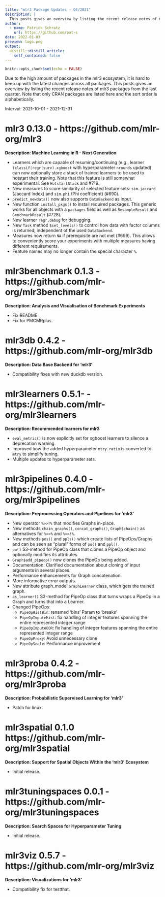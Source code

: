 ```yaml
---
title: "mlr3 Package Updates - Q4/2021"
description: |
  This posts gives an overview by listing the recent release notes of mlr3 packages from the last quarter.
author:
  - name: Patrick Schratz
    url: https://github.com/pat-s
date: 2022-01-03
preview: logo.png
output:
  distill::distill_article:
    self_contained: false
---
```



```r
knitr::opts_chunk$set(echo = FALSE)
```

Due to the high amount of packages in the mlr3 ecosystem, it is hard to keep up with the latest changes across all packages.
This posts gives an overview by listing the recent release notes of mlr3 packages from the last quarter.
Note that only CRAN packages are listed here and the sort order is alphabetically.

Interval: 2021-10-01 - 2021-12-31

# mlr3 0.13.0 - https://github.com/mlr-org/mlr3

**Description: Machine Learning in R - Next Generation**

* Learners which are capable of resuming/continuing (e.g.,
  learner `(classif|regr|surv).xgboost` with hyperparameter `nrounds` updated)
  can now optionally store a stack of trained learners to be used to hotstart
  their training. Note that this feature is still somewhat experimental.
  See `HotstartStack` and #719.
* New measures to score similarity of selected feature sets:
  `sim.jaccard` (Jaccard Index) and `sim.phi` (Phi coefficient) (#690).
* `predict_newdata()` now also supports `DataBackend` as input.
* New function `install_pkgs()` to install required packages. This generic works
  for all objects with a `packages` field as well as `ResampleResult` and
  `BenchmarkResult` (#728).
* New learner `regr.debug` for debugging.
* New `Task` method `$set_levels()` to control how data with factor columns
  is returned, independent of the used `DataBackend`.
* Measures now return `NA` if prerequisite are not met (#699).
  This allows to conveniently score your experiments with  multiple measures
  having different requirements.
* Feature names may no longer contain the special character `%`.


# mlr3benchmark 0.1.3 - https://github.com/mlr-org/mlr3benchmark

**Description: Analysis and Visualisation of Benchmark Experiments**

* Fix README.
* Fix for PMCMRplus.


# mlr3db 0.4.2 - https://github.com/mlr-org/mlr3db

**Description: Data Base Backend for 'mlr3'**

* Compatibility fixes with new duckdb version.


# mlr3learners 0.5.1- - https://github.com/mlr-org/mlr3learners

**Description: Recommended learners for mlr3**

* `eval_metric()` is now explicitly set for xgboost learners to silence a
  deprecation warning.
* Improved how the added hyperparameter `mtry.ratio` is converted to `mtry` to
  simplify tuning.
* Multiple updates to hyperparameter sets.


# mlr3pipelines 0.4.0 - https://github.com/mlr-org/mlr3pipelines

**Description: Preprocessing Operators and Pipelines for 'mlr3'**

* New operator `%>>!%` that modifies Graphs in-place.
* New methods `chain_graphs()`, `concat_graphs()`, `Graph$chain()` as alternatives for `%>>%` and `%>>!%`.
* New methods `pos()` and `ppls()` which create lists of PipeOps/Graphs and can be seen as "plural" forms of `po()` and `ppl()`.
* `po()` S3-method for PipeOp class that clones a PipeOp object and optionally modifies its attributes.
* `Graph$add_pipeop()` now clones the PipeOp being added.
* Documentation: Clarified documentation about cloning of input arguments in several places.
* Performance enhancements for Graph concatenation.
* More informative error outputs.
* New attribute graph_model `GraphLearner` class, which gets the trained graph.
* `as_learner()` S3-method for PipeOp class that turns wraps a PipeOp in a Graph and turns that into a Learner.
* Changed PipeOps:
  - `PipeOpHistBin`: renamed 'bins' Param to 'breaks'
  - `PipeOpImputeHist`: fix handling of integer features spanning the entire represented integer range
  - `PipeOpImputeOOR`: fix handling of integer features spanning the entire represented integer range
  - `PipeOpProxy`: Avoid unnecessary clone
  - `PipeOpScale`: Performance improvement


# mlr3proba 0.4.2 - https://github.com/mlr-org/mlr3proba

**Description: Probabilistic Supervised Learning for 'mlr3'**

* Patch for linux.


# mlr3spatial 0.1.0 https://github.com/mlr-org/mlr3spatial

**Description: Support for Spatial Objects Within the 'mlr3' Ecosystem**

* Initial release.


# mlr3tuningspaces 0.0.1 - https://github.com/mlr-org/mlr3tuningspaces

**Description: Search Spaces for Hyperparameter Tuning**

* Initial release.


# mlr3viz 0.5.7 - https://github.com/mlr-org/mlr3viz

**Description: Visualizations for 'mlr3'**

* Compatibility fix for testthat.



